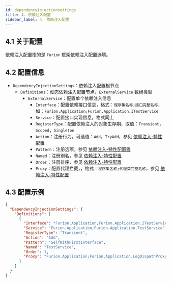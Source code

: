 ```yaml
---
id: dependencyinjectionsettings
title: 4. 依赖注入配置
sidebar_label: 4. 依赖注入配置
---
```



<JoinGroup />

## 4.1 关于配置

依赖注入配置指的是 `Furion` 框架依赖注入配置选项。

## 4.2 配置信息

- `DependencyInjectionSettings`：依赖注入配置根节点
  - `Definitions`：动态依赖注入配置节点，`ExternalService` 数组类型
    - `ExternalService`：配置单个依赖注入信息
      - `Interface`：配置依赖接口信息，格式：`程序集名称;接口完整名称`，如：`Furion.Application;Furion.Application.ITestService`
      - `Service`：配置接口实现信息，格式同上
      - `RegisterType`：配置依赖注入的对象生存期，取值：`Transient`，`Scoped`，`Singleton`
      - `Action`：注册行为，可选值：`Add`，`TryAdd`，参见 [依赖注入-特性配置](../dependency-injection#128-injection-特性配置)
      - `Pattern`：注册选项，参见 [依赖注入-特性配置置](../dependency-injection#128-injection-特性配置)
      - `Named`：注册别名，参见 [依赖注入-特性配置](../dependency-injection#128-injection-特性配置)
      - `Order`：注册排序，参见 [依赖注入-特性配置](../dependency-injection#128-injection-特性配置)
      - `Proxy`：配置代理拦截，，格式：`程序集名称;代理类完整名称`，参见 [依赖注入-特性配置](../dependency-injection#128-injection-特性配置)

## 4.3 配置示例

```json
{
  "DependencyInjectionSettings": {
    "Definitions": [
      {
        "Interface": "Furion.Application;Furion.Application.ITestService",
        "Service": "Furion.Application;Furion.Application.TestService",
        "RegisterType": "Transient",
        "Action": "Add",
        "Pattern": "SelfWithFirstInterface",
        "Named": "TestService",
        "Order": 1,
        "Proxy": "Furion.Application;Furion.Application.LogDispathProxy"
      }
    ]
  }
}
```

